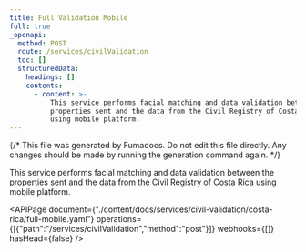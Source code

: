 ```yaml
---
title: Full Validation Mobile
full: true
_openapi:
  method: POST
  route: /services/civilValidation
  toc: []
  structuredData:
    headings: []
    contents:
      - content: >-
          This service performs facial matching and data validation between the
          properties sent and the data from the Civil Registry of Costa Rica
          using mobile platform.
---
```


{/* This file was generated by Fumadocs. Do not edit this file directly. Any changes should be made by running the generation command again. */}

This service performs facial matching and data validation between the properties sent and the data from the Civil Registry of Costa Rica using mobile platform.

<APIPage document={"./content/docs/services/civil-validation/costa-rica/full-mobile.yaml"} operations={[{"path":"/services/civilValidation","method":"post"}]} webhooks={[]} hasHead={false} />
